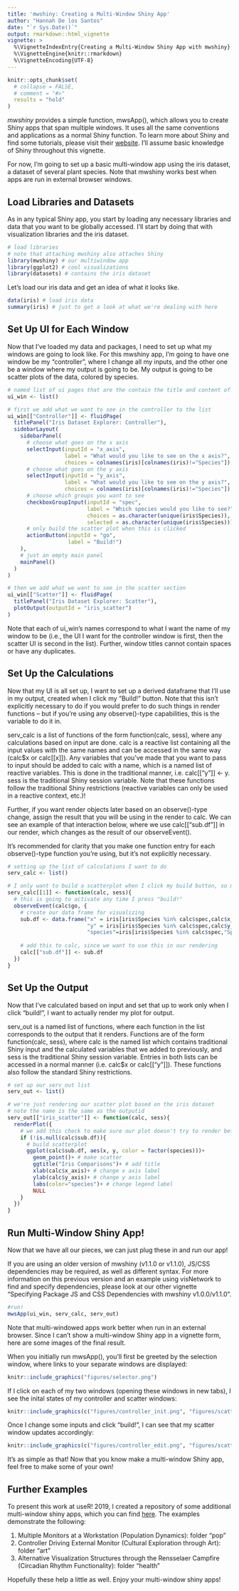 ---
title: 'mwshiny: Creating a Multi-Window Shiny App'
author: "Hannah De los Santos"
date: "`r Sys.Date()`"
output: rmarkdown::html_vignette
vignette: >
  %\VignetteIndexEntry{Creating a Multi-Window Shiny App with mwshiny}
  %\VignetteEngine{knitr::rmarkdown}
  %\VignetteEncoding{UTF-8}
---

<style type="text/css">

h1.title {
  text-align: center;
}
h4.author { 
  text-align: center;
}
h4.date { 
  text-align: center;
}
</style>


```{r setup, include = FALSE}
knitr::opts_chunk$set(
  # collapse = FALSE,
  # comment = "#>"
  results = "hold"
)
```

*mwshiny* provides a simple function, mwsApp(), which allows you to create Shiny apps that span multiple windows. It uses all the same conventions and applications as a normal Shiny function. To learn more about Shiny and find some tutorials, please visit their [website](https://shiny.rstudio.com/). I'll assume basic knowledge of Shiny throughout this vignette.

For now, I'm going to set up a basic multi-window app using the iris dataset, a dataset of several plant species. Note that mwshiny works best when apps are run in external browser windows.

## Load Libraries and Datasets

As in any typical Shiny app, you start by loading any necessary libraries and data that you want to be globally accessed. I'll start by doing that with visualization libraries and the iris dataset.

```{r load, echo=T, results = F, warning=F}
# load libraries
# note that attaching mwshiny also attaches Shiny
library(mwshiny) # our multiwindow app
library(ggplot2) # cool visualizations
library(datasets) # contains the iris dataset
```

Let's load our iris data and get an idea of what it looks like.

```{r iris data}
data(iris) # load iris data
summary(iris) # just to get a look at what we're dealing with here

```

## Set Up UI for Each Window

Now that I've loaded my data and packages, I need to set up what my windows are going to look like. For this mwshiny app, I'm going to have one window be my "controller", where I change all my inputs, and the other one be a window where my output is going to be. My output is going to be scatter plots of the data, colored by species.

```{r ui}
# named list of ui pages that are the contain the title and content of each of my windows
ui_win <- list()

# first we add what we want to see in the controller to the list
ui_win[["Controller"]] <- fluidPage(
  titlePanel("Iris Dataset Explorer: Controller"),
  sidebarLayout(
    sidebarPanel(
      # choose what goes on the x axis
      selectInput(inputId = "x_axis",
                  label = "What would you like to see on the x axis?",
                  choices = colnames(iris)[colnames(iris)!="Species"]),
      # choose what goes on the y axis
      selectInput(inputId = "y_axis",
                  label = "What would you like to see on the y axis?",
                  choices = colnames(iris)[colnames(iris)!="Species"]),
      # choose which groups you want to see
      checkboxGroupInput(inputId = "spec",
                         label = "Which species would you like to see?",
                         choices = as.character(unique(iris$Species)),
                         selected = as.character(unique(iris$Species))),
      # only build the scatter plot when this is clicked
      actionButton(inputId = "go",
                   label = "Build!")
    ),
    # just an empty main panel
    mainPanel()
  )
)

# then we add what we want to see in the scatter section
ui_win[["Scatter"]] <- fluidPage(
  titlePanel("Iris Dataset Explorer: Scatter"),
  plotOutput(outputId = "iris_scatter")
)

```

Note that each of ui_win's names correspond to what I want the name of my window to be (i.e., the UI I want for the controller window is first, then the scatter UI is second in the list). Further, window titles cannot contain spaces or have any duplicates.

## Set Up the Calculations

Now that my UI is all set up, I want to set up a derived dataframe that I'll use in my output, created when I click my "Build!" button. Note that this isn't explicitly necessary to do if you would prefer to do such things in render functions -- but if you're using any observe()-type capabilities, this is the variable to do it in.

serv_calc is a list of functions of the form function(calc, sess), where any calculations based on input are done. calc is a reactive list containing all the input values with the same names and can be accessed in the same way (calc$x or calc[[x]]). Any variables that you've made that you want to pass to input should be added to calc with a name, which is a named list of reactive variables. This is done in the traditional manner, i.e. calc[["y"]] <- y. sess is the traditional Shiny session variable. Note that these functions follow the traditional Shiny restrictions (reactive variables can only be used in a reactive context, etc.)!

Further, if you want render objects later based on an observe()-type change, assign the result that you will be using in the render to calc. We can see an example of that interaction below, where we use calc[["sub.df"]] in our render, which changes as the result of our observeEvent().

It's recommended for clarity that you make one function entry for each observe()-type function you're using, but it's not explicitly necessary.

```{r serv_calc}
# setting up the list of calculations I want to do
serv_calc <- list()

# I only want to build a scatterplot when I click my build button, so my list will be of length 1
serv_calc[[1]] <- function(calc, sess){
  # this is going to activate any time I press "build!"
  observeEvent(calc$go, {
    # create our data frame for visualizing
    sub.df <- data.frame("x" = iris[iris$Species %in% calc$spec,calc$x_axis],
                         "y" = iris[iris$Species %in% calc$spec,calc$y_axis],
                         "species"=iris[iris$Species %in% calc$spec,"Species"])
    
    # add this to calc, since we want to use this in our rendering
    calc[["sub.df"]] <- sub.df
  })
}

```

## Set Up the Output

Now that I've calculated based on input and set that up to work only when I click "build!", I want to actually render my plot for output.

serv_out is a named list of functions, where each function in the list corresponds to the output that it renders. Functions are of the form function(calc, sess), where calc is the named list which contains traditional Shiny input and the calculated variables that we added to previously, and sess is the traditional Shiny session variable. Entries in both lists can be accessed in a normal manner (i.e. calc$x or calc[["y"]]). These functions also follow the standard Shiny restrictions.

```{r serv_out}
# set up our serv_out list
serv_out <- list()

# we're just rendering our scatter plot based on the iris dataset
# note the name is the same as the outputid
serv_out[["iris_scatter"]] <- function(calc, sess){
  renderPlot({
    # we add this check to make sure our plot doesn't try to render before we've ever pressed "Build!"
    if (!is.null(calc$sub.df)){
      # build scatterplot
      ggplot(calc$sub.df, aes(x, y, color = factor(species)))+
        geom_point()+ # make scatter
        ggtitle("Iris Comparisons")+ # add title
        xlab(calc$x_axis)+ # change x axis label
        ylab(calc$y_axis)+ # change y axis label
        labs(color="species")+ # change legend label
        NULL
    }
  })
}
```

## Run Multi-Window Shiny App!

Now that we have all our pieces, we can just plug these in and run our app! 

If you are using an older version of mwshiny (v1.1.0 or v1.1.0), JS/CSS dependencies may be required, as well as different syntax. For more information on this previous version and an example using visNetwork to find and specify dependencies, please look at our other vignette "Specifying Package JS and CSS Dependencies with mwshiny v1.0.0/v1.1.0".

```{r mwsapp, eval=F}
#run!
mwsApp(ui_win, serv_calc, serv_out)
```

Note that multi-windowed apps work better when run in an external browser. Since I can't show a multi-window Shiny app in a vignette form, here are some images of the final result.

When you initially run mwsApp(), you'll first be greeted by the selection window, where links to your separate windows are displayed:

```{r, out.width="400px", fig.align='center', echo=F}
knitr::include_graphics("figures/selector.png")
```

If I click on each of my two windows (opening these windows in new tabs), I see the inital states of my controller and scatter windows:

```{r, out.width="325px", fig.show="hold",echo=F}
knitr::include_graphics(c("figures/controller_init.png", "figures/scatter_init.png"))
```

Once I change some inputs and click "build!", I can see that my scatter window updates accordingly:

```{r, out.width="325px", fig.show="hold", echo=F}
knitr::include_graphics(c("figures/controller_edit.png", "figures/scatter_edit.png"))
```

It's as simple as that! Now that you know make a multi-window Shiny app, feel free to make some of your own!

## Further Examples

To present this work at useR! 2019, I created a repository of some additional multi-window shiny apps, which you can find [here](https://github.com/delosh653/mwshiny-examples). The examples demonstrate the following:

1. Multiple Monitors at a Workstation (Population Dynamics): folder "pop"
2. Controller Driving External Monitor (Cultural Exploration through Art): folder "art"
3. Alternative Visualization Structures through the Rensselaer Campfire (Circadian Rhythm Functionality): folder "health"

Hopefully these help a little as well. Enjoy your multi-window shiny apps!
